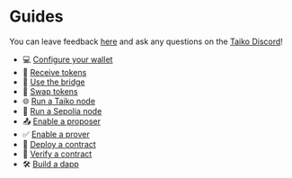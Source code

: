 # Guides

You can leave feedback [here](https://docs.google.com/forms/d/1Vn10tqZW0bPvNUItzeek9u8kh7YkQZOGorMb3LuJVVA) and ask any questions on the [Taiko Discord](https://discord.gg/taikoxyz)!

- 💻 [Configure your wallet](/docs/guides/configure-your-wallet)
- 🎈 [Receive tokens](/docs/guides/receive-tokens)
- 🌉 [Use the bridge](/docs/guides/use-the-bridge)
- 🔄 [Swap tokens](/docs/guides/swap-tokens)
- 🌐 [Run a Taiko node](/docs/guides/run-a-node)
- 🌳 [Run a Sepolia node](/docs/guides/run-a-sepolia-node)
- 📤 [Enable a proposer](/docs/guides/enable-a-proposer)
- ✅ [Enable a prover](/docs/guides/enable-a-prover)
- 🚀 [Deploy a contract](/docs/guides/deploy-a-contract)
- 📜 [Verify a contract](/docs/guides/verify-a-contract)
- 🛠️ [Build a dapp](/docs/guides/build-a-dapp)
